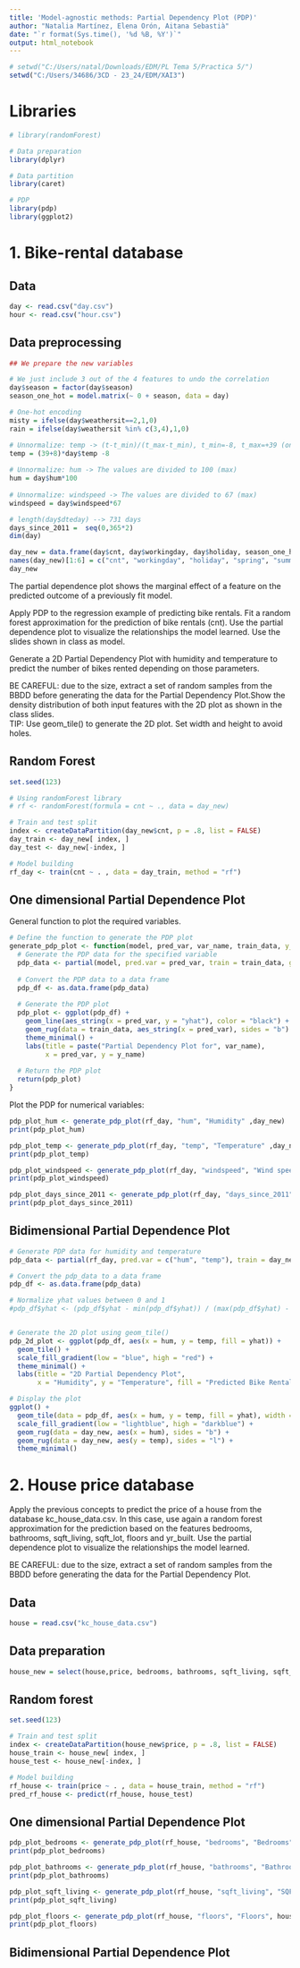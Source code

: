 ```yaml
---
title: 'Model-agnostic methods: Partial Dependency Plot (PDP)'
author: "Natalia Martínez, Elena Orón, Aitana Sebastià"
date: "`r format(Sys.time(), '%d %B, %Y')`"
output: html_notebook
---
```


```r
# setwd("C:/Users/natal/Downloads/EDM/PL Tema 5/Practica 5/")
setwd("C:/Users/34686/3CD - 23_24/EDM/XAI3")
```

# Libraries

```r

# library(randomForest)

# Data preparation
library(dplyr)

# Data partition
library(caret)  

# PDP
library(pdp)
library(ggplot2)

```

# 1. Bike-rental database

## Data

```r
day <- read.csv("day.csv")
hour <- read.csv("hour.csv")
```

## Data preprocessing

```r
## We prepare the new variables

# We just include 3 out of the 4 features to undo the correlation
day$season = factor(day$season)
season_one_hot = model.matrix(~ 0 + season, data = day)

# One-hot encoding
misty = ifelse(day$weathersit==2,1,0)
rain = ifelse(day$weathersit %in% c(3,4),1,0)

# Unnormalize: temp -> (t-t_min)/(t_max-t_min), t_min=-8, t_max=+39 (only in hourly scale) 
temp = (39+8)*day$temp -8
  
# Unnormalize: hum -> The values are divided to 100 (max) 
hum = day$hum*100
  
# Unnormalize: windspeed -> The values are divided to 67 (max)
windspeed = day$windspeed*67

# length(day$dteday) --> 731 days
days_since_2011 =  seq(0,365*2)
dim(day)
```

```r
day_new = data.frame(day$cnt, day$workingday, day$holiday, season_one_hot[,-1], misty, rain, temp, hum, windspeed, days_since_2011)
names(day_new)[1:6] = c("cnt", "workingday", "holiday", "spring", "summer", "fall")
day_new
```

The partial dependence plot shows the marginal effect of a feature on the predicted outcome of a previously fit model.

Apply PDP to the regression example of predicting bike rentals. Fit a random forest approximation for the prediction of bike rentals (cnt). Use the partial dependence plot to visualize the relationships the model learned. Use the slides shown in class as model.

Generate a 2D Partial Dependency Plot with humidity and temperature to predict the number of bikes rented depending on those parameters.

BE CAREFUL: due to the size, extract a set of random samples from the BBDD before generating the data for the Partial Dependency Plot.Show the density distribution of both input features with the 2D plot as shown in the class slides.\
TIP: Use geom_tile() to generate the 2D plot. Set width and height to avoid holes.

## Random Forest

```r
set.seed(123)

# Using randomForest library
# rf <- randomForest(formula = cnt ~ ., data = day_new)

# Train and test split
index <- createDataPartition(day_new$cnt, p = .8, list = FALSE)
day_train <- day_new[ index, ]
day_test <- day_new[-index, ]

# Model building
rf_day <- train(cnt ~ . , data = day_train, method = "rf")

```

## One dimensional Partial Dependence Plot

General function to plot the required variables.

```r

# Define the function to generate the PDP plot
generate_pdp_plot <- function(model, pred_var, var_name, train_data, y_name="Predicted bike rentals", grid_resolution = 20) {
  # Generate the PDP data for the specified variable
  pdp_data <- partial(model, pred.var = pred_var, train = train_data, grid.resolution = grid_resolution)
  
  # Convert the PDP data to a data frame
  pdp_df <- as.data.frame(pdp_data)
  
  # Generate the PDP plot
  pdp_plot <- ggplot(pdp_df) +
    geom_line(aes_string(x = pred_var, y = "yhat"), color = "black") +  # Line for the PDP
    geom_rug(data = train_data, aes_string(x = pred_var), sides = "b") +
    theme_minimal() +
    labs(title = paste("Partial Dependency Plot for", var_name),
         x = pred_var, y = y_name)
  
  # Return the PDP plot
  return(pdp_plot)
}
```

Plot the PDP for numerical variables:

```r
pdp_plot_hum <- generate_pdp_plot(rf_day, "hum", "Humidity" ,day_new)
print(pdp_plot_hum)

pdp_plot_temp <- generate_pdp_plot(rf_day, "temp", "Temperature" ,day_new)
print(pdp_plot_temp)

pdp_plot_windspeed <- generate_pdp_plot(rf_day, "windspeed", "Wind speed",day_new)
print(pdp_plot_windspeed)

pdp_plot_days_since_2011 <- generate_pdp_plot(rf_day, "days_since_2011", "Days since 2011",day_new)
print(pdp_plot_days_since_2011)


```

## Bidimensional Partial Dependence Plot

```r
# Generate PDP data for humidity and temperature
pdp_data <- partial(rf_day, pred.var = c("hum", "temp"), train = day_new, grid.resolution = 20)

# Convert the pdp_data to a data frame
pdp_df <- as.data.frame(pdp_data)

# Normalize yhat values between 0 and 1
#pdp_df$yhat <- (pdp_df$yhat - min(pdp_df$yhat)) / (max(pdp_df$yhat) - min(pdp_df$yhat))


# Generate the 2D plot using geom_tile()
pdp_2d_plot <- ggplot(pdp_df, aes(x = hum, y = temp, fill = yhat)) +
  geom_tile() +
  scale_fill_gradient(low = "blue", high = "red") +
  theme_minimal() +
  labs(title = "2D Partial Dependency Plot",
       x = "Humidity", y = "Temperature", fill = "Predicted Bike Rentals")

# Display the plot
ggplot() +
  geom_tile(data = pdp_df, aes(x = hum, y = temp, fill = yhat), width = 10, height = 5) +
  scale_fill_gradient(low = "lightblue", high = "darkblue") +
  geom_rug(data = day_new, aes(x = hum), sides = "b") +
  geom_rug(data = day_new, aes(y = temp), sides = "l") + 
  theme_minimal()

```

# 2. House price database

Apply the previous concepts to predict the price of a house from the database kc_house_data.csv. In this case, use again a random forest approximation for the prediction based on the features bedrooms, bathrooms, sqft_living, sqft_lot, floors and yr_built. Use the partial dependence plot to visualize the relationships the model learned.

BE CAREFUL: due to the size, extract a set of random samples from the BBDD before generating the data for the Partial Dependency Plot.

## Data

```r
house = read.csv("kc_house_data.csv")
```

## Data preparation

```r
house_new = select(house,price, bedrooms, bathrooms, sqft_living, sqft_lot, floors, yr_built)
```

## Random forest

```r
set.seed(123)

# Train and test split
index <- createDataPartition(house_new$price, p = .8, list = FALSE)
house_train <- house_new[ index, ]
house_test <- house_new[-index, ]

# Model building
rf_house <- train(price ~ . , data = house_train, method = "rf")
pred_rf_house <- predict(rf_house, house_test)

```

## One dimensional Partial Dependence Plot



```r
pdp_plot_bedrooms <- generate_pdp_plot(rf_house, "bedrooms", "Bedrooms" ,house_new, "Predicted Price")
print(pdp_plot_bedrooms)

pdp_plot_bathrooms <- generate_pdp_plot(rf_house, "bathrooms", "Bathrooms" ,house_new, "Predicted Price")
print(pdp_plot_bathrooms)

pdp_plot_sqft_living <- generate_pdp_plot(rf_house, "sqft_living", "SQFT living",house_new, "Predicted Price")
print(pdp_plot_sqft_living)

pdp_plot_floors <- generate_pdp_plot(rf_house, "floors", "Floors", house_new, "Predicted Price")
print(pdp_plot_floors)
```

## Bidimensional Partial Dependence Plot

```r

```

